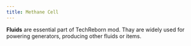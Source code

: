 ```yaml
---
title: Methane Cell
---
```


<ItemImage file="methane_cell" alt="Methane Cell" size="200" />


**Fluids** are essential part of TechReborn mod. Thay are widely used for powering generators, producing other fluids or items.

